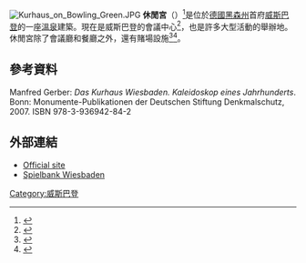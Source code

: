 [[File:Kurhaus_on_Bowling_Green.JPG|thumb]]
'''休閒宮'''（{{lang-de|Kurhaus}}）<ref name="Metzelthin1983">{{cite book|last=Metzelthin|first=Pearl Violette Newfield|title=Gourmet|url=http://books.google.com/books?id=26ryAAAAMAAJ|accessdate=3 April 2012|year=1983|publisher=Condé Nast Publications|page=24}}</ref>是位於[[德國|德國]][[黑森州|黑森州]]首府[[威斯巴登|威斯巴登]]的一座[[溫泉|溫泉]]建築。現在是威斯巴登的會議中心<ref name="Schulte-Peevers2010">{{cite book|last=Schulte-Peevers|first=Andrea|title=Germany|url=http://books.google.com/books?id=IyM0vxYFaFUC&pg=PA547|accessdate=3 April 2012|date=1 March 2010|publisher=Lonely Planet|isbn=978-1-74104-781-3|pages=547–}}</ref>，也是許多大型活動的舉辦地。休閒宮除了會議廳和餐廳之外，還有賭場設施<ref name="Bekker2005">{{cite book|last=Bekker|first=Henk|title=Adventure Guide Germany|url=http://books.google.com/books?id=28XjYLVEpUoC&pg=PA321|accessdate=3 April 2012|date=15 September 2005|publisher=Hunter Publishing, Inc|isbn=978-1-58843-503-3|pages=321–|archive-date=2021-02-13|archive-url=https://web.archive.org/web/20210213090242/https://books.google.com/books?id=28XjYLVEpUoC&pg=PA321&hl=en|dead-url=no}}</ref><ref name="Coupe2009">{{cite book|last=Coupe|first=Alison|title=Michelin Travel Guide Germany|url=http://books.google.com/books?id=nO-gzYtSaGoC&pg=PA540|accessdate=3 April 2012|date=15 May 2009|publisher=Michelin|isbn=978-1-906261-38-2|pages=540–}}</ref>。

==參考資料==
Manfred Gerber: ''Das Kurhaus Wiesbaden. Kaleidoskop eines Jahrhunderts''. Bonn: Monumente-Publikationen der Deutschen Stiftung Denkmalschutz, 2007. ISBN 978-3-936942-84-2 {{de icon}}
{{Reflist|colwidth=33em}}

==外部連結==
{{Commons category|Kurhaus Wiesbaden}}
*[http://www.wiesbaden.de/microsite/kurhaus-en/index.php Official site] {{Wayback|url=http://www.wiesbaden.de/microsite/kurhaus-en/index.php |date=20140804205200 }}
*[http://www.spielbank-wiesbaden.de Spielbank Wiesbaden] {{Wayback|url=http://www.spielbank-wiesbaden.de/ |date=20120409080938 }}

[[Category:威斯巴登|Category:威斯巴登]]